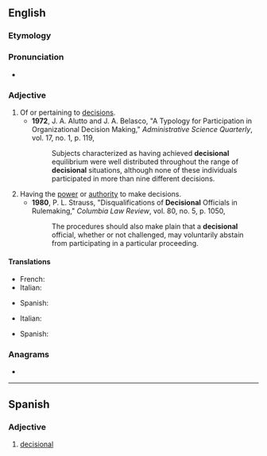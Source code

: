 ==English==

===Etymology===
{{suffix|en|decision|al}}

===Pronunciation===
* {{a|UK}} {{IPA|en|[dɪˈsɪʒənəɫ]}}

===Adjective===
{{en-adj|-}}

# Of or pertaining to [[decision]]s.
#* '''1972''', J. A. Alutto and J. A. Belasco, "A Typology for Participation in Organizational Decision Making," ''Administrative Science Quarterly'', vol. 17, no. 1, p. 119,
#*: Subjects characterized as having achieved '''decisional''' equilibrium were well distributed throughout the range of '''decisional''' situations, although none of these individuals participated in more than nine different decisions.
# Having the [[power]] or [[authority]] to make decisions.
#* '''1980''', P. L. Strauss, "Disqualifications of '''Decisional''' Officials in Rulemaking," ''Columbia Law Review'', vol. 80, no. 5, p. 1050,
#*: The procedures should also make plain that a '''decisional''' official, whether or not challenged, may voluntarily abstain from participating in a particular proceeding.

====Translations====
{{trans-top|of or pertaining to decisions}}
* French: {{t+|fr|décisionnel}}
* Italian: {{t+|it|decisionale}}
{{trans-mid}}
* Spanish: {{t|es|producto de una decisión o juicio|m}}
{{trans-bottom}}

{{trans-top|having the power or authority to make decisions}}
* Italian: {{t+|it|decisionale}}
{{trans-mid}}
* Spanish: {{t|es|que tiene la facultad o la autoridad para tomar decisiones o hacer juicios}}
{{trans-bottom}}

===Anagrams===
* {{anagrams|en|a=acdeiilnos|lidocaines|oleacinids}}

----

==Spanish==

===Adjective===
{{es-adj|pl=decisionales}}

# [[#English|decisional]]